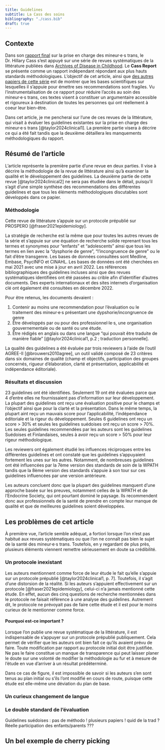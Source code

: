 ```yaml
---
title: Guidelines
subtitle: La Cass des soins 
bibliography: "./cass.bib"
draft: true
---
```

## Contexte
Dans son [rapport final](https://cass.independent-review.uk/home/publications/final-report/) sur la prise en charge des mineur·e·s trans, le Dr. Hillary Cass s'est appuyé sur une série de revues systématiques de la littérature publiées dans [Archives of Disease in Childhood](https://adc.bmj.com/pages/gender-identity-service-series). Le **Cass Report** se présente comme un rapport indépendant répondant aux plus hauts standards méthodologiques. L'objectif de cet article, ainsi que [des autres papiers de cette série](cass-series.html) est de montrer que les bases scientifiques sur lesquelles il s'appuie pour émettre ses recommendations sont fragiles. Vu l'instrumentalisation de ce rapport pour réduire l'accès au soin des mineur·e·s trans, ces textes visent à constituer un argumentaire accessible et rigoureux à destination de toutes les personnes qui ont réellement à coeur leur bien-être. 

Dans cet article, je me pencherai sur l'une de ces revues de la littérature, qui visait à évaluer les guidelines existantes sur la prise en charge des mineur·e·s trans [@taylor2024clinical1]. La première partie visera à décrire ce qui a été fait tandis que la deuxième détaillera les manquements méthodologiques du rapport. 

## Résumé de l'article

L'article représente la première partie d'une revue en deux parties. Il vise à décrire la méthodologie de la revue de littérature ainsi qu'à examiner la qualité et le développement des guidelines. La deuxième partie de cette revue [@taylor2024clinical2] ne sera pas étudiée dans le détail, puisqu'il s'agit d'une simple synthèse des recommendations des différentes guidelines et que tous les éléments méthodologiques discutables sont développés dans ce papier. 

### Méthodologie

Cette revue de littérature s'appuie sur un protocole prépublié sur PROSPERO [@fraser2021epidemiology]. 

La stratégie de recherche est la même que pour toutes les autres revues de la série et s'appuie sur une équation de recherche solide reprenant tous les termes et synonymes pour "enfants" et "adolescents" ainsi que tous les termes en lien avec la "dysphorie de genre", "l'incongruence de genre" ou le fait d'être transgenre. Les bases de données consultées sont Medline, Embase, PsycINFO et CINAHL. Les bases de données ont été cherchées en mai 2021 avec une mise à jour en avril 2022. Les références bibliographiques des guidelines incluses ainsi que des revues systématiques identifiées ont été passées au crible afin d'identifier d'autres documents. Des experts internationaux et des sites internets d'organisation clé ont également été consultées en décembre 2022. 

Pour être retenus, les documents devaient : 

1. Contenir au moins une recommendation pour l'évaluation ou le traitement des mineur·e·s présentant une dypshorie/incongruence de genre
2. Être développés par ou pour des professionnel·le·s, une organisation gouvernementale ou de santé ou une étude.
3. Être rédigés en anglais ou dans une langue "qui pouvait être traduite de manière fiable" [@taylor2024clinical1, p.2 ; traduction personnelle]. 

La qualité des guidelines a été évaluée par trois reviewers à l'aide de l'outil AGREE-II [@brouwers2010agree], un outil validé composé de 23 critères dans six domaines de qualité (champ et objectifs, participation des groupes concernés, rigueur d'élaboration, clarté et présentation, applicabilité et indépendance éditoriale). 

### Résultats et discussion

23 guidelines ont été identifiées. Seulement 19 ont été évaluées parce que 4 d'entre elles ne fournissaient pas d'information sur leur développement. La plupart des guidelines ont reçu une évaluation positive pour le champs et l'objectif ainsi que pour la clarté et la présentation. Dans le même temps, la plupart aint reçu un mauvais score pour l'applicabilité, l'indépendance éditoriale et la rigeur du développement. Seules 6 guidelines ont reçu un score > 30% et seules les guidelines suédoises ont reçu un score > 70%. Les seules guidelines recommendées par les auteurs sont les guidelines Suédoises et Finlandaises, seules à avoir reçu un score > 50% pour leur rigeur méthodologique. 

Les reviewers ont également étudié les influences réciproques entre les différentes guidelines et ont constaté que les guidelines s'appuyaient fortement les unes sur les autres. Notamment, de nombreuses guidelines ont été influencées par la 7ème version des standards de soin de la WPATH tandis que la 8ème version des standards s'appuie à son tour sur ces guidelines influencées par une version antérieure. 

Les auteurs concluent donc que la plupart des guidelines manquent d'une approche basée sur les preuves, notamment celles de la WPATH et de l'Endocrine Society, qui ont pourtant dominé le paysage. Ils recommendent donc aux professionnels de la santé de prendre en compte leur manque de qualité et que de meilleures guidelines soient développées. 

## Les problèmes de cet article

À première vue, l'article semble adéquat, a fortiori lorsque l'on n'est pas habitué aux revues systématiques ou que l'on ne connaît pas bien le sujet de la santé des mineur·e·s trans. Toutefois, en y regardant de plus près, plusieurs éléments viennent remettre sérieusement en doute sa crédibilité. 

### Un protocole inexistant

Les auteurs mentionnent comme force de leur étude le fait qu'elle s'appuie sur un protocole prépublié [@taylor2024clinical1, p. 7]. Toutefois, il s'agit d'une distorsion de la réalité. Si les auteurs s'appuient effectivement sur un protocole [@fraser2021epidemiology], celui-ci n'a jamais mentionné cette étude. En effet, aucun des cinq questions de recherche mentionnées dans le protocole ne faisait référence à une analyse des guidelines. Autrement dit, le protocole ne prévoyait pas de faire cette étude et il est pour le moins curieux de le mentionner comme force. 

::: {.callout-tip}
#### Pourquoi est-ce important ?

Lorsque l'on publie une revue systématique de la littérature, il est indispensable de s'appuyer sur un protocole prépublié publiquement. Cela permet de vérifier que les auteurs ont bien fait ce qu'ils avaient prévu de faire. Toute modification par rapport au protocole initial doit être justifiée. Ne pas le faire constitue un manque de transparence qui peut laisser planer le doute sur une volonté de modifier la méthodologie au fur et à mesure de l'étude en vue d'arriver à un résultat prédéterminé.

Dans ce cas de figure, il est impossible de savoir si les auteurs s'en sont tenus au plan initial ou s'ils l'ont modifié en cours de route, puisque cette étude est elle-même une déviation du plan de base. 
:::

### Un curieux changement de langue

### Le double standard de l'évaluation



Guidelines suédoises : pas de méthodo ! plusieurs papiers ! quid de la trad ? Réelle participation des enfants/parents ???

## Un bel exemple de cherry picking
